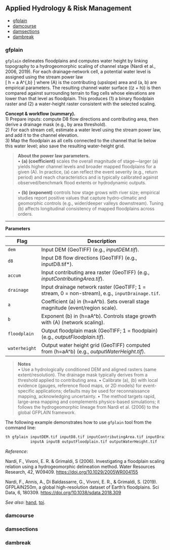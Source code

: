 ## Applied Hydrology & Risk Management {#Applied-Hydrology-Risk-Management}

- [gfplain](#gfplain)  
- [damcourse](#damcourse)  
- [damsections](#damsections)  
- [dambreak](#dambreak)  

### gfplain {#gfplain} 

`gfplain` delineates floodplains and computes water height by linking topography to a hydrogeomorphic scaling of channel stage (Nardi et al., 2006, 2019). For each drainage‐network cell, a potential water level is assigned using the stream power law  
\[
h = a \cdot A^{\,b}
\]
where \(A\) is the contributing (upslope) area and \(a, b\) are empirical parameters. The resulting channel water surface \((z + h)\) is then compared against surrounding terrain to flag cells whose elevations are lower than that level as floodplain. This produces (1) a binary floodplain raster and (2) a water-height raster consistent with the selected scaling.

**Concept & workflow (summary).**  
1) Prepare inputs: compute D8 flow directions and contributing area, then derive a drainage mask (e.g., by area threshold).  
2) For each stream cell, estimate a water level using the stream power law, and add it to the channel elevation.  
3) Map the floodplain as all cells connected to the channel that lie below this water level; also save the resulting water-height grid.

> **About the power law parameters.**  
> • **\(a\) (coefficient)** scales the overall magnitude of stage—larger \(a\) yields higher channel levels and broader mapped floodplains for a given \(A\). In practice, \(a\) can reflect the event severity (e.g., return period) and reach characteristics and is typically calibrated against observed/benchmark flood extents or hydrodynamic outputs.

> • **\(b\) (exponent)** controls how stage grows with river size; empirical studies report positive values that capture hydro-climatic and geomorphic controls (e.g., wider/deeper valleys downstream). Tuning \(b\) affects longitudinal consistency of mapped floodplains across orders.


---

**Parameters**

| Flag               | Description                                                                                                                |
|--------------------------|----------------------------------------------------------------------------------------------------------------------------|
| `dem`              | Input DEM (GeoTIFF) (e.g., *inputDEM.tif*).                                                                             |
| `d8`                   | Input D8 flow directions (GeoTIFF) (e.g., inputD8.tif*).                                                                |
| `accum`                | Input contributing area raster (GeoTIFF) (e.g., *inputContributingArea.tif*).                                           |
| `drainage`             | Input drainage network raster (GeoTIFF; 1 = stream, 0 = non-stream), e.g., `inputDrainage.tif`.                        |
| `a`                    | Coefficient \(a\) in \(h=aA^b\). Sets overall stage magnitude (event/region scale).                                     |
| `b`                    | Exponent \(b\) in \(h=aA^b\). Controls stage growth with \(A\) (network scaling).                                       |
| `floodplain`       | Output floodplain mask (GeoTIFF; 1 = floodplain) (e.g., *outputFloodplain.tif*).                                        |
| `waterheight`          | Output water height grid (GeoTIFF) computed from \(h=aA^b\) (e.g., *outputWaterHeight.tif*).                            |

> **Notes**  
> • Use a hydrologically conditioned DEM and aligned rasters (same extent/resolution). The drainage mask typically derives from a threshold applied to contributing area.
> • Calibrate \(a\), \(b\) with local evidence (gauges, reference flood maps, or 2D models) for event-specific applications; defaults may be used for reconnaissance mapping, acknowledging uncertainty.
> • The method targets rapid, large-area mapping and complements physics-based simulations; it follows the hydrogeomorphic lineage from Nardi et al. (2006) to the global GFPLAIN framework.

The following example demonstrates how to use `gfplain` tool from the command line:
```bash
th gfplain inputDEM.tif inputD8.tif inputContributingArea.tif inputDrainage.tif \
           inputA inputB outputFloodplain.tif outputWaterHeight.tif
```

*Reference*:

Nardi, F., Vivoni, E. R. & Grimaldi, S (2006). Investigating a floodplain scaling relation using a hydrogeomorphic delineation method. Water Resources Research, 42, W09409. [https://doi.org/10.1029/2005WR004155](https://doi.org/10.1029/2005WR004155)

Nardi, F., Annis, A., Di Baldassarre, G., Vivoni, E. R., & Grimaldi, S. (2019). GFPLAIN250m, a global high-resolution dataset of Earth's floodplains. Sci Data, 6, 180309. [https://doi.org/10.1038/sdata.2018.309](https://doi.org/10.1038/sdata.2018.309)

*See also*: [hand](#hand), [tpi](#tpi).

### damcourse {#damcourse}  
### damsections {#damsections}  
### dambreak {#dambreak}  

